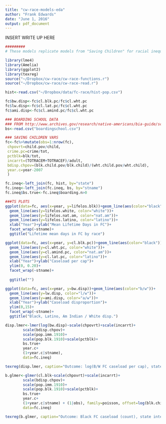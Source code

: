 ```yaml
---
title: "cw-race-models-eda"
author: "Frank Edwards"
date: "June 1, 2016"
output: pdf_document
---
```


INSERT WRITE UP HERE

```r
#########
# These models replicate models from "Saving Children" for racial inequalities. Expanding to Nat. Am., Latino and working through separate outcomes (i.e LOS, Nplacement, placement setting, casegoal) at the individual level is the next step

library(lme4)
library(Amelia)
library(ggplot2)
library(texreg)
source("~/Dropbox/cw-race/cw-race-functions.r")
source("~/Dropbox/cw-race/cw-race-read.r")

hist<-read.csv("~/Dropbox/data/fc-race/hist-pop.csv")

fc$bw.disp<-fc$cl.blk.pc/fc$cl.wht.pc
fc$lw.disp<-fc$cl.lat.pc/fc$cl.wht.pc
fc$ami.disp<-fc$cl.amind.pc/fc$cl.wht.pc

### BOARDING SCHOOL DATA
### FROM http://www.archives.gov/research/native-americans/bia-guide/schools.html
bs<-read.csv("boardingschool.csv")

### SAVING CHILDREN VARS
fc<-fc%>%mutate(obs=1:nrow(fc), 
 chpovrt=child.pov/child, 
 crime.pc=crime/tot,
 pctblk=blk/tot,
 incarrt=(TOTRACEM+TOTRACEF)/adult,
 bdisp.chpov=(blk.child.pov/blk.child)/(wht.child.pov/wht.child),
 year.c=year-2007
 )

fc.ineq<-left_join(fc, hist, by="state")
fc.ineq<-left_join(fc.ineq, bs, by="stname")
fc.ineq$bs.true<-fc.ineq$boarding.n>0

###TS PLOTS
ggplot(data=fc, aes(x=year, y=lifelos.blk))+geom_line(aes(color="black"))+
  geom_line(aes(y=lifelos.white, color="white"))+
  geom_line(aes(y=lifelos.nat.am, color="nat.am"))+
  geom_line(aes(y=lifelos.latino, color="latino"))+
  xlab("Year")+ylab("Mean Lifetime Days in FC")+
  facet_wrap(~stname)+
  ggtitle("Lifetime mean days in FC by race")

ggplot(data=fc, aes(x=year, y=cl.blk.pc))+geom_line(aes(color="black"))+
  geom_line(aes(y=cl.wht.pc, color="white"))+
  geom_line(aes(y=cl.amind.pc, color="nat.am"))+
  geom_line(aes(y=cl.lat.pc, color="latino"))+
  xlab("Year")+ylab("Caseload per cap")+
  ylim(0, 0.20)+
  facet_wrap(~stname)+
  
  ggtitle("")

ggplot(data=fc, aes(x=year, y=bw.disp))+geom_line(aes(color="b/w"))+
  geom_line(aes(y=lw.disp, color="l/w"))+
  geom_line(aes(y=ami.disp, color="a/w"))+
  xlab("Year")+ylab("Caseload disproportion")+
  ylim(0,15)+
  facet_wrap(~stname)+
  ggtitle("Black, Latino, Am Indian / White disp.")

disp.lmer<-lmer(log(bw.disp)~scale(chpovrt)+scale(incarrt)+
        scale(bdisp.chpov)+
        scale(pop.imm.1910)+
        scale(pop.blk.1910)+scale(pctblk)+
        bs.true+
        year.c+
        (1+year.c|stname), 
        data=fc.ineq)

texreg(disp.lmer, caption="Outcome: log(B/W FC caseload per cap), state intercepts, state|year slopes")

b.glmer<-glmer(cl.blk~scale(chpovrt)+scale(incarrt)+
        scale(bdisp.chpov)+
        scale(pop.imm.1910)+
        scale(pop.blk.1910)+scale(pctblk)+
        bs.true+
        year.c+
        (1+year.c|stname) + (1|obs), family=poisson, offset=log(blk.child),
        data=fc.ineq)

texreg(b.glmer, caption="Outcome: Black FC caseload (count), state intercepts, state|year slopes")

```